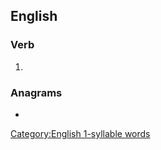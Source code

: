 ==English==
[[Category:English 1-syllable words]]

===Verb===
{{head|en|verb form}}

# {{en-past of|grue}}

===Anagrams===
* {{l|en|urged}}